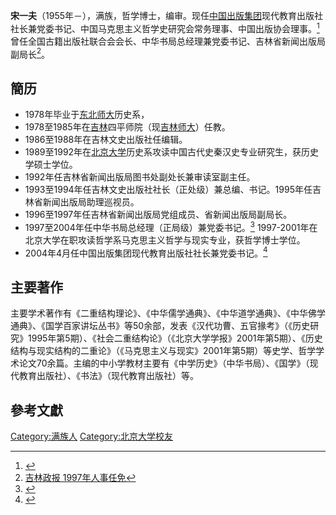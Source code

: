 {{multiple issues|
{{expert|time=2015-12-14T06:59:49+00:00}}
{{orphan|time=2015-12-14T06:59:49+00:00}}

}}
'''宋一夫'''（1955年－），满族，哲学博士，编审。现任[[中国出版集团|中国出版集团]]现代教育出版社社长兼党委书记、中国马克思主义哲学史研究会常务理事、中国出版协会理事。<ref>{{Cite web |url=http://www.pac.org.cn/index.php?m=content&c=index&a=show&catid=29&id=80 |title=中国出版协会第六届理事会理事名单 |access-date=2016-01-28 |archive-date=2016-02-02 |archive-url=https://web.archive.org/web/20160202154714/http://www.pac.org.cn/index.php?m=content&c=index&a=show&catid=29&id=80 |dead-url=yes }}</ref>曾任全国古籍出版社联合会会长、中华书局总经理兼党委书记、吉林省新闻出版局副局长<ref>[http://mall.cnki.net/magazine/article/JLZB199722016.htm 吉林政报 1997年人事任免]</ref>。

== 簡历 ==
* 1978年毕业于[[东北师大|东北师大]]历史系，
* 1978至1985年在[[吉林|吉林]]四平师院（现[[吉林师大|吉林师大]]）任教。
* 1986至1988年在吉林文史出版社任编辑。
* 1989至1992年在[[北京大学|北京大学]]历史系攻读中国古代史秦汉史专业研究生，获历史学硕士学位。  
* 1992年任吉林省新闻出版局图书处副处长兼审读室副主任。
* 1993至1994年任吉林文史出版社社长（正处级）兼总编、书记。1995年任吉林省新闻出版局助理巡视员。
* 1996至1997年任吉林省新闻出版局党组成员、省新闻出版局副局长。
* 1997至2004年任中华书局总经理（正局级）兼党委书记。<ref>{{Cite web |url=http://www.zhbc.com.cn/shownews.asp?id=136 |title=中华大事记 中华书局 8月 7日，新闻出版署桂晓风副署长、杨牧之副署长、人教司阎国庆副司长来局宣布署党组关于调整书局领导班子的决定。经7月30日署党组会议研究决定：任命宋一夫为中华书局总经理（正局级）。任命李岩为中华书局副总经理兼副总编辑（副局级，列宋一夫之后）。同时还决定：撤销中华书局党组，中华书局机关党委改为起政治核心作用的党委。任命宋一夫为党委委员、书记 |access-date=2015-07-09 |archive-date=2015-07-23 |archive-url=https://web.archive.org/web/20150723045213/http://www.zhbc.com.cn/shownews.asp?id=136 |dead-url=yes }}</ref>  1997-2001年在北京大学在职攻读哲学系马克思主义哲学与现实专业，获哲学博士学位。
* 2004年4月任中国出版集团现代教育出版社社长兼党委书记。<ref>{{Cite web |url=http://www.chinamep.com.cn/_d275907843.htm |title=现代教育出版社 现任领导 |access-date=2015-07-09 |archive-date=2015-07-23 |archive-url=https://web.archive.org/web/20150723044336/http://www.chinamep.com.cn/_d275907843.htm |dead-url=yes }}</ref>

== 主要著作 ==
主要学术著作有《二重结构理论》、《中华儒学通典》、《中华道学通典》、《中华佛学通典》、《国学百家讲坛丛书》等50余部，发表《汉代功曹、五官掾考》（《历史研究》1995年第5期）、《社会二重结构论》（《北京大学学报》2001年第5期）、《历史结构与现实结构的二重论》（《马克思主义与现实》2001年第5期）等史学、哲学学术论文70余篇。主编的中小学教材主要有《中学历史》（中华书局）、《国学》（现代教育出版社）、《书法》（现代教育出版社）等。

==參考文獻==
{{reflist}}

[[Category:满族人|Category:满族人]]
[[Category:北京大学校友|Category:北京大学校友]]